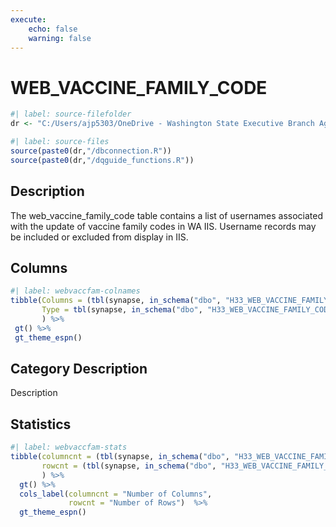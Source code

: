 ```yaml
---
execute:
    echo: false
    warning: false
---
```


# WEB_VACCINE_FAMILY_CODE {.unnumbered}

```r
#| label: source-filefolder
dr <- "C:/Users/ajp5303/OneDrive - Washington State Executive Branch Agencies/source_scripts"
```

```r
#| label: source-files
source(paste0(dr,"/dbconnection.R"))
source(paste0(dr,"/dqguide_functions.R"))
```

## Description

The web_vaccine_family_code table contains a list of usernames associated with the update of vaccine family codes in WA IIS. Username records may be included or excluded from display in IIS.

## Columns

```r
#| label: webvaccfam-colnames
tibble(Columns = (tbl(synapse, in_schema("dbo", "H33_WEB_VACCINE_FAMILY_CODE")) %>% colnames()),
       Type = tbl(synapse, in_schema("dbo", "H33_WEB_VACCINE_FAMILY_CODE")) %>% head(1) %>% as_tibble() %>% sapply(class)
       ) %>%
 gt() %>%
 gt_theme_espn()
```

## Category Description

Description

## Statistics

```r
#| label: webvaccfam-stats
tibble(columncnt = (tbl(synapse, in_schema("dbo", "H33_WEB_VACCINE_FAMILY_CODE")) %>% ncol()),
       rowcnt = (tbl(synapse, in_schema("dbo", "H33_WEB_VACCINE_FAMILY_CODE"))) %>% nrow2()
       ) %>%
  gt() %>%
  cols_label(columncnt = "Number of Columns",
             rowcnt = "Number of Rows")  %>%
  gt_theme_espn()
```

